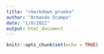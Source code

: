 ```yaml
---
title: "rmarkdown prueba"
author: "Armando Ocampo"
date: "1/8/2022"
output: html_document
---
```


```r
knitr::opts_chunk$set(echo = TRUE)
```

# 
